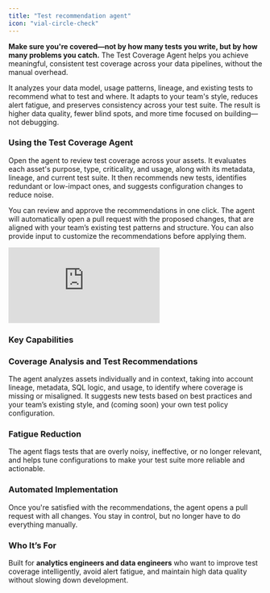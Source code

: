 ```yaml
---
title: "Test recommendation agent"
icon: "vial-circle-check"
---
```


**Make sure you're covered—not by how many tests you write, but by how many problems you catch.** The Test Coverage Agent helps you achieve meaningful, consistent test coverage across your data pipelines, without the manual overhead.

It analyzes your data model, usage patterns, lineage, and existing tests to recommend what to test and where. It adapts to your team's style, reduces alert fatigue, and preserves consistency across your test suite. The result is higher data quality, fewer blind spots, and more time focused on building—not debugging.

### Using the Test Coverage Agent

Open the agent to review test coverage across your assets. It evaluates each asset's purpose, type, criticality, and usage, along with its metadata, lineage, and current test suite. It then recommends new tests, identifies redundant or low-impact ones, and suggests configuration changes to reduce noise.

You can review and approve the recommendations in one click. The agent will automatically open a pull request with the proposed changes, that are aligned with your team’s existing test patterns and structure. You can also provide input to customize the recommendations before applying them.

<Frame>
  <div style={{ paddingBottom: "64.98194945848375%" }}>
    <iframe
      src="https://www.loom.com/share/05a88fbc0b0e4026b12b66e2451f1041?sid=cbc52ae9-9428-45d8-af89-e5f64df2d503"
      frameborder="0"
      webkitAllowFullScreen
      mozAllowFullScreen
      allowfullscreen
      style={{
        position: "absolute",
        top: 0,
        left: 0,
        width: "100%",
        height: "100%",
      }}
    ></iframe>
  </div>
</Frame>

### Key Capabilities

### Coverage Analysis and Test Recommendations

The agent analyzes assets individually and in context, taking into account lineage, metadata, SQL logic, and usage, to identify where coverage is missing or misaligned. It suggests new tests based on best practices and your team’s existing style, and (coming soon) your own test policy configuration.

### Fatigue Reduction

The agent flags tests that are overly noisy, ineffective, or no longer relevant, and helps tune configurations to make your test suite more reliable and actionable.

### Automated Implementation

Once you're satisfied with the recommendations, the agent opens a pull request with all changes. You stay in control, but no longer have to do everything manually.

### Who It’s For

Built for **analytics engineers and data engineers** who want to improve test coverage intelligently, avoid alert fatigue, and maintain high data quality without slowing down development.